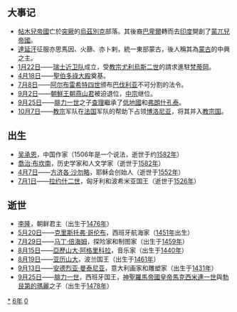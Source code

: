 {{yearTOC|1506|明'''[[正德|正德]]元年'''；越南'''[[端慶|端慶]]二年'''；日本'''[[永正|永正]]三年'''}}

== 大事记 ==
* [[帖木兒帝國|帖木兒帝國]]亡於[[突厥|突厥]]的[[烏茲別克|烏茲別克]]部落。其後裔[[巴卑爾|巴卑爾]]轉而去[[印度|印度]]開創了[[蒙兀兒帝國|蒙兀兒帝國]]。
* [[達延汗|達延汗]]征服亦思馬因、火篩、亦卜剌，統一東部蒙古，後人稱其為[[蒙古|蒙古]]的中興之主。
* [[1月22日|1月22日]]——[[瑞士近卫队|瑞士近卫队]]成立，受[[教宗|教宗]][[尤利烏斯二世|尤利烏斯二世]]的請求進駐[[梵蒂岡|梵蒂岡]]。
* [[4月18日|4月18日]]——[[聖伯多祿大殿|聖伯多祿大殿]]奠基。
* [[7月8日|7月8日]]——[[阿尔布雷希特四世_(巴伐利亚)|阿尔布雷希特四世]]颁布[[巴伐利亚|巴伐利亚]]不可分割的法令。
* [[9月2日|9月2日]]——[[朝鮮王朝|朝鮮王朝]][[燕山君|燕山君]]被迫退位，[[朝鮮中宗|中宗]]继位。
* [[9月25日|9月25日]]——[[腓力一世_(卡斯蒂利亚)|腓力一世]]之子[[查理五世_(神聖羅馬帝國)|查理]]繼承了[[低地國|低地國]]和[[弗朗什孔泰|弗朗什孔泰]]。
* [[10月7日|10月7日]]——[[教宗|教宗]]军队在[[法国|法国]]军队的帮助下占领[[博洛尼亚|博洛尼亚]]，将其并入[[教宗國|教宗国]]。

== 出生 ==
* [[吴承恩|吴承恩]]，中国作家（1506年是一个说法，逝世于约[[1582年|1582年]]）
* [[喬治·布坎南|喬治·布坎南]]，历史学家和人文学家（逝世于[[1582年|1582年]]）
* [[4月7日|4月7日]]——[[聖方濟各沙勿略|方济各·沙勿略]]，耶稣会创始人（逝世于[[1552年|1552年]]）
* [[7月1日|7月1日]]——[[拉约什二世|拉约什二世]]，匈牙利和波希米亚国王（逝世于[[1526年|1526年]]）

== 逝世 ==
{{Wikisource year mention}}
* [[燕山君|李隆]]，朝鲜君主（出生于[[1476年|1476年]]）
* [[5月20日|5月20日]]——[[克里斯托弗·哥伦布|克里斯托弗·哥伦布]]，西班牙航海家（[[1451年|1451年]]出生）
* [[7月29日|7月29日]]——[[马丁·倍海姆|马丁·倍海姆]]，探险家和制图家（出生于[[1459年|1459年]]）
* [[8月15日|8月15日]]——[[亞歷山大·阿格里科拉|亞歷山大·阿格里科拉]]，音乐家（出生于[[1440年|1440年]]）
* [[8月19日|8月19日]]——[[亚历山大_(波兰)|亚历山大]]，波兰国王（出生于[[1461年|1461年]]）
* [[9月13日|9月13日]]——[[安德烈亚·曼泰尼亚|安德烈亚·曼泰尼亚]]，意大利画家和雕塑家（出生于[[1431年|1431年]]）
* [[9月25日|9月25日]]——[[腓力一世_(卡斯蒂利亚)|腓力一世]]，西班牙国王，[[神聖羅馬帝國皇帝|神聖羅馬帝國皇帝]][[馬克西米連一世|馬克西米連一世]]與[[勃艮第的瑪麗|勃艮第的瑪麗]]之子（出生于[[1478年|1478年]]）

[[Category:1506年|*]]
[[Category:1500年代|6年]]
[[Category:16世纪各年|0]]